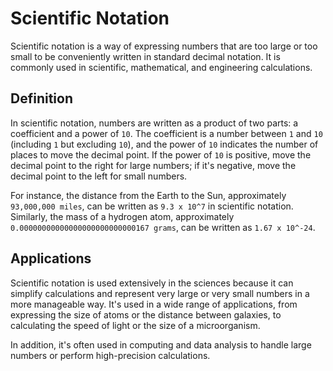 # Scientific Notation

Scientific notation is a way of expressing numbers that are too large or too small to be conveniently written in standard decimal notation. It is commonly used in scientific, mathematical, and engineering calculations.

## Definition

In scientific notation, numbers are written as a product of two parts: a coefficient and a power of `10`. The coefficient is a number between `1` and `10` (including `1` but excluding `10`), and the power of `10` indicates the number of places to move the decimal point. If the power of `10` is positive, move the decimal point to the right for large numbers; if it's negative, move the decimal point to the left for small numbers.

For instance, the distance from the Earth to the Sun, approximately `93,000,000 miles`, can be written as `9.3 x 10^7` in scientific notation. Similarly, the mass of a hydrogen atom, approximately `0.00000000000000000000000000167 grams`, can be written as `1.67 x 10^-24`.

## Applications

Scientific notation is used extensively in the sciences because it can simplify calculations and represent very large or very small numbers in a more manageable way. It's used in a wide range of applications, from expressing the size of atoms or the distance between galaxies, to calculating the speed of light or the size of a microorganism.

In addition, it's often used in computing and data analysis to handle large numbers or perform high-precision calculations.
